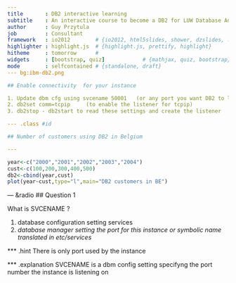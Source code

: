 ```yaml
---
title       : DB2 interactive learning 
subtitle    : An interactive course to become a DB2 for LUW Database Administrator
author      : Guy Przytula
job         : Consultant 
framework   : io2012        # {io2012, html5slides, shower, dzslides, ...}
highlighter : highlight.js  # {highlight.js, prettify, highlight}
hitheme     : tomorrow      # 
widgets     : [bootstrap, quiz]            # {mathjax, quiz, bootstrap}
mode        : selfcontained # {standalone, draft}
--- bg:ibm-db2.png

## Enable connectivity  for your instance

1. Update dbm cfg using svcename 50001   (or any port you want DB2 to listen on)
2. db2set comm=tcpip     (to enable the listener for tcpip)
3. db2stop - db2start to read these settings and create the listener

--- .class #id 

## Number of customers using DB2 in Belgium

---
```


```r
year<-c("2000","2001","2002","2003","2004")
cust<-c(100,200,300,400,500)
db2<-cbind(year,cust)
plot(year~cust,type="l",main="DB2 customers in BE")
```

--- &radio
## Question 1

What is SVCENAME ?

1. database configuration setting services
2. _database manager setting the port for this instance or symbolic name translated in etc/services_

*** .hint
There is only port used by the instance

*** .explanation
SVCENAME is a dbm config setting specifyng the port number the instance is listening on




